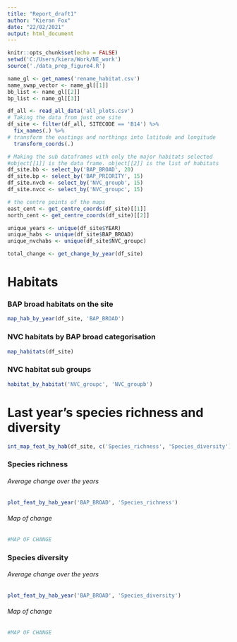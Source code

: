 ```yaml
---
title: "Report_draft1"
author: "Kieran Fox"
date: "22/02/2021"
output: html_document
---
```



```r
knitr::opts_chunk$set(echo = FALSE)
setwd('C:/Users/kiera/Work/NE_work')
source('./data_prep_figure4.R')
```

```r
name_gl <- get_names('rename_habitat.csv')
name_swap_vector <- name_gl[[1]]
bb_list <- name_gl[[2]]
bp_list <- name_gl[[3]]

df_all <- read_all_data('all_plots.csv')
# Taking the data from just one site
df_site <- filter(df_all, SITECODE == 'B14') %>%
  fix_names(.) %>%
# transform the eastings and northings into latitude and longitude
  transform_coords(.)

# Making the sub dataframes with only the major habitats selected
#object[[1]] is the data frame. object[[2]] is the list of habitats
df_site.bb <- select_by('BAP_BROAD', 20)
df_site.bp <- select_by('BAP_PRIORITY', 15)
df_site.nvcb <- select_by('NVC_groupb', 15)
df_site.nvcc <- select_by('NVC_groupc', 15)

# the centre points of the maps
east_cent <- get_centre_coords(df_site)[[1]]
north_cent <- get_centre_coords(df_site)[[2]]

unique_years <- unique(df_site$YEAR)
unique_habs <- unique(df_site$BAP_BROAD)
unique_nvchabs <- unique(df_site$NVC_groupc)

total_change <- get_change_by_year(df_site)
```

# Habitats

### BAP broad habitats on the site

```r
map_hab_by_year(df_site, 'BAP_BROAD')
```

### NVC habitats by BAP broad categorisation

```r
map_habitats(df_site)
```

### NVC habitat sub groups

```r
habitat_by_habitat('NVC_groupc', 'NVC_groupb')
```

# Last year's species richness and diversity

```r
int_map_feat_by_hab(df_site, c('Species_richness', 'Species_diversity'))
```

### Species richness

###### Average change over the years

```r
plot_feat_by_hab_year('BAP_BROAD', 'Species_richness')
```

###### Map of change

```r
#MAP OF CHANGE
```

### Species diversity

###### Average change over the years

```r
plot_feat_by_hab_year('BAP_BROAD', 'Species_diversity')
```

###### Map of change

```r
#MAP OF CHANGE
```

